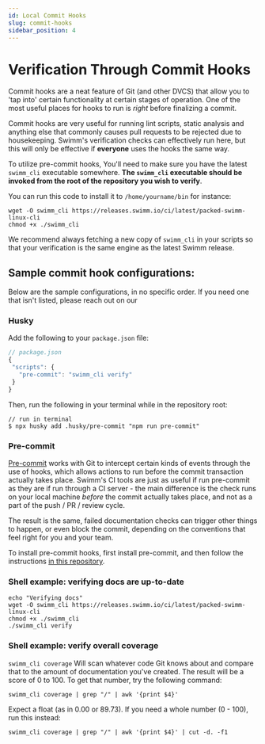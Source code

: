 ```yaml
---
id: Local Commit Hooks
slug: commit-hooks
sidebar_position: 4
---
```


# Verification Through Commit Hooks

Commit hooks are a neat feature of Git (and other DVCS) that allow you to 'tap into'
certain functionality at certain stages of operation. One of the most useful places
for hooks to run is *right* before finalizing a commit.

Commit hooks are very useful for running lint scripts, static analysis and anything
else that commonly causes pull requests to be rejected due to housekeeping. Swimm's
verification checks can effectively run here, but this will only be effective if
**everyone** uses the hooks the same way.

To utilize pre-commit hooks, You'll need to make sure you have the latest `swimm_cli`
executable somewhere. **The `swimm_cli` executable should be invoked from the root
of the repository you wish to verify**. 

You can run this code to install it to `/home/yourname/bin` for instance:

```shell
wget -O swimm_cli https://releases.swimm.io/ci/latest/packed-swimm-linux-cli
chmod +x ./swimm_cli
```
We recommend always fetching a new copy of `swimm_cli` in your scripts so that your
verification is the same engine as the latest Swimm release.

## Sample commit hook configurations:

Below are the sample configurations, in no specific order. If you need one that
isn't listed, please reach out on our <SwimmLink target="slack" />

### Husky

Add the following to your `package.json` file:

```js
// package.json
{
 "scripts": {
   "pre-commit": "swimm_cli verify"
 }
}
```

Then, run the following in your terminal while in the repository root:

```shell
// run in terminal
$ npx husky add .husky/pre-commit "npm run pre-commit"
```

### Pre-commit

[Pre-commit](https://pre-commmit.com) works with Git to intercept certain kinds of events 
through the use of hooks, which allows actions to run before the commit transaction actually 
takes place. Swimm's CI tools are just as useful if run pre-commit as they are if run through 
a CI server - the main difference is the check runs on your local machine _before_ the commit 
actually takes place, and not as a part of the push / PR / review cycle.

The result is the same, failed documentation checks can trigger other things to happen, or even 
block the commit, depending on the conventions that feel right for you and your team.

To install pre-commit hooks, first install pre-commit, and then follow the instructions 
[in this repository](https://github.com/swimmio/pre-commit). 

### Shell example: verifying docs are up-to-date

```shell
echo "Verifying docs"
wget -O swimm_cli https://releases.swimm.io/ci/latest/packed-swimm-linux-cli
chmod +x ./swimm_cli  
./swimm_cli verify
``` 
### Shell example: verify overall coverage

`swimm_cli coverage` Will scan whatever code Git knows about and compare that to
the amount of documentation you've created. The result will be a score of 0 to 100. 
To get that number, try the following command:

```shell
swimm_cli coverage | grep "/" | awk '{print $4}'
```

Expect a float (as in 0.00 or 89.73). If you need a whole number (0 - 100), run this instead:

```shell
swimm_cli coverage | grep "/" | awk '{print $4}' | cut -d. -f1
```
